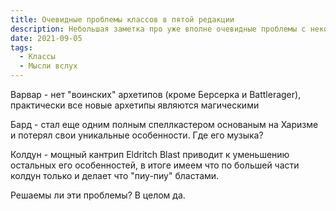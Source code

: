 ```yaml
---
title: Очевидные проблемы классов в пятой редакции
description: Небольшая заметка про уже вполне очевидные проблемы с некоторыми классами в пятой редакции
date: 2021-09-05
tags: 
  - Классы
  - Мысли вслух
---
```


Варвар - нет "воинских" архетипов (кроме Берсерка и Battlerager), практически все новые архетипы являются магическими

Бард - стал еще одним полным спеллкастером основаным на Харизме и потерял свои уникальные особенности. Где его музыка?

Колдун - мощный кантрип Eldritch Blast приводит к уменьшению остальных его особенностей, в итоге имеем что по большей части колдун только и делает что "пиу-пиу" бластами.

Решаемы ли эти проблемы? В целом да.